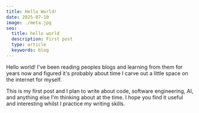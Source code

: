 ```yaml
---
title: Hello World!
date: 2025-07-10
image: ./meta.jpg
seo:
  title: hello world
  description: First post
  type: article
  keywords: blog
---
```


Hello world! I've been reading peoples blogs and learning from them 
for years now and figured it's probably about time I carve out a little 
space on the internet for myself.

This is my first post and I plan to write about code, software engineering, AI, 
and anything else I'm thinking about at the time. I hope you find it useful 
and interesting whilst I practice my writing skills.
